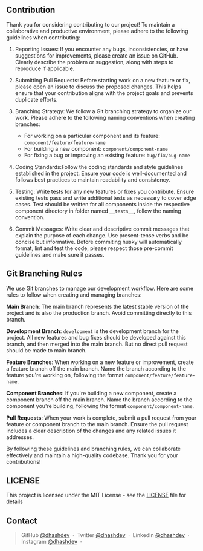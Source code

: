 ## Contribution

Thank you for considering contributing to our project! To maintain a collaborative and productive environment, please adhere to the following guidelines when contributing:

1. Reporting Issues: If you encounter any bugs, inconsistencies, or have suggestions for improvements, please create an issue on GitHub. Clearly describe the problem or suggestion, along with steps to reproduce if applicable.

2. Submitting Pull Requests: Before starting work on a new feature or fix, please open an issue to discuss the proposed changes. This helps ensure that your contribution aligns with the project goals and prevents duplicate efforts.

3. Branching Strategy: We follow a Git branching strategy to organize our work. Please adhere to the following naming conventions when creating branches:

   - For working on a particular component and its feature: `component/feature/feature-name`
   - For building a new component: `component/component-name`
   - For fixing a bug or improving an existing feature: `bug/fix/bug-name`

4. Coding Standards:Follow the coding standards and style guidelines established in the project. Ensure your code is well-documented and follows best practices to maintain readability and consistency.

5. Testing: Write tests for any new features or fixes you contribute. Ensure existing tests pass and write additional tests as necessary to cover edge cases. Test should be written for all components inside the respective component directory in folder named `__tests__`, follow the naming convention.

6. Commit Messages: Write clear and descriptive commit messages that explain the purpose of each change. Use present-tense verbs and be concise but informative. Before commiting husky will automatically format, lint and test the code, please respect those pre-commit guidelines and make sure it passes.

## Git Branching Rules

We use Git branches to manage our development workflow. Here are some rules to follow when creating and managing branches:

**Main Branch**: The main branch represents the latest stable version of the project and is also the production branch. Avoid committing directly to this branch.

**Development Branch**: `development` is the development branch for the project. All new features and bug fixes should be developed against this branch, and then merged into the main branch. But no direct pull request should be made to main branch.

**Feature Branches**: When working on a new feature or improvement, create a feature branch off the main branch. Name the branch according to the feature you're working on, following the format `component/feature/feature-name`.

**Component Branches**: If you're building a new component, create a component branch off the main branch. Name the branch according to the component you're building, following the format `component/component-name`.

**Pull Requests**: When your work is complete, submit a pull request from your feature or component branch to the main branch. Ensure the pull request includes a clear description of the changes and any related issues it addresses.

By following these guidelines and branching rules, we can collaborate effectively and maintain a high-quality codebase. Thank you for your contributions!

## LICENSE

This project is licensed under the MIT License - see the [LICENSE](LICENSE) file for details

## Contact

> GitHub [@dhashdev](https://github.com/dhashdev) &nbsp;&middot;&nbsp;
> Twitter [@dhashdev](https://twitter.com/dhashdev) &nbsp;&middot;&nbsp;
> LinkedIn [@dhashdev](https://www.linkedin.com/in/dhashdev/) &nbsp;&middot;&nbsp;
> Instagram [@dhashdev](https://www.instagram.com/dhashdev/) &nbsp;&middot;&nbsp;
